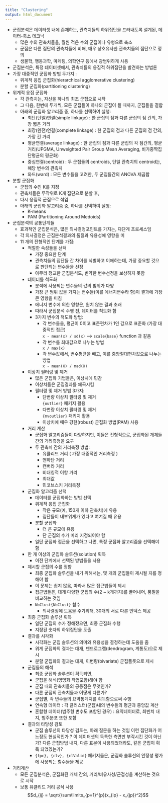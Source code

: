 ---
title: "Clustering"
output: html_document
---

+ 군집분석은 데이터셋 내에 존재하는, 관측치들의 하위집단을 드러내도록 설계된, 데이터-축소 테크닉
    - 많은 수의 관측치들을, 훨씬 적은 수의 군집이나 유형으로 축소
    - 군집은 다른 집단의 관측치들에 비해, 매우 상호유사한 관측치들의 집단으로 정의
    - 생물학, 행동과학, 마케팅, 의학연구 등에서 광범위하게 사용
+ 군집분석은, 특정 데이터셋에서, 관측치들의 응집적 하위집단을 발견하는 방법론
+ 가장 대중적인 군집화 방법 두가지 :
    - 위계적 응집 군집화(hierarchical agglomerative clustering)
    - 분할 군집화(partitioning clustering)
+ 위계적 응집 군집화
    - 각 관측치는, 자신을 하나의 최초 군집으로 시작
    - 그 다음, 한번에 두개씩, 모든 군집들이 하나의 군집이 될 때까지, 군집들을 결합
    - 아래의 군집화 알고리즘 중, 하나를 선택하여 실행:
        - 최단(단일)연결(simple linkage) : 한 군집의 점과 다른 군집의 점 간의, 가장 짧은 거리
        - 최장(완전)연결(complete linkage) : 한 군집의 점과 다른 군집의 점 간의, 가장 긴 거리
        - 평균연결(average linkage) : 한 군집의 점과 다른 군집의 각 점간의, 평균거리(UPGMA, Unweighted Pair Group Mean Averaging, 비가중짝집단평균의 평균화)
        - 중심연결(centroid) : 두 군집들의 centroids, 단일 관측치의 centroid는, 해당 변수의 관측치
        - 와드(ward) : 모든 변수들을 고려한, 두 군집들간의 ANOVA 제곱합
+ 분할 군집화
    - 군집의 수인 K를 지정
    - 관측치들은 무작위로 K개 집단으로 분할 후,
    - 다시 응집적 군집으로 섞임
    - 아래의 군집화 알고리즘 중, 하나를 선택하여 실행:
        - K-means
        - PAM (Partitioning Around Medoids)
+ 군집분석의 공통단계들
    - 효과적인 군집분석은, 많은 의사결정포인트를 가지는, 다단계 프로세스임
    - 각 의사결정은 군집분석결과의 품질과 유용성에 영향을 미
    - 11 개의 전형적인 단계를 가짐:
        + 적절한 속성들을 선택
            - 가장 중요한 단계
            - 관측치들의 집단들 간 차이를 식별하고 이애하는데, 가장 중요할 것으로 판단되는 변수들을 선정
            - 아무리 정교한 군집분석도, 빈약한 변수선정을 보상하지 못함
        + 데이터를 척도화
            - 분석에 사용되는 변수들의 값의 범위가 다양
            - 가장 큰 범위 값을 가지는 변수들(이를 에너지변수라 함)이 결과에 가장 큰 영향을 미침
            - 에너지 변수에 의한 영향은, 원치 않는 결과 초래
            - 따라서 군집분석 수행 전, 데이터를 척도화 함
            - 3가지 변수의 척도화 방법:
                - 각 변수들을, 평균이 0이고 표준편차가 1인 값으로 표준화
                  (가장 대중적인 접근)  
                    `x - mean(x) / sd(x)` --> `scale{base}` function 과 같음
                - 각 변수를 최대값으로 나누는 방법  
                    `x / max(x)`
                - 각 변수값에서, 변수평균을 빼고, 이를 중앙절대편차값으로 나누는 방법  
                    `x - mean(X) / mad(X)`
        + 이상치 필터링 및 제거
            - 많은 군집화 기법들은, 이상치에 민감
            - 이상치들은 군집결과를 왜곡시킴
            - 필터링 및 제거 방법 3가지:
                - 단변량 이상치 필터링 및 제거  
                    `{outlier}` 패키지 활용
                - 다변량 이상치 필터링 및 제거  
                    `{mvoutlier}` 패키지 활용
                - 이상치에 매우 강한(robust) 군집화 방법(PAM) 사용
        + 거리 계산
            - 군집화 알고리즘들이 다양하지만, 이들은 전형적으로, 군집화된 개체들 간의 거리측정을 요구
            - 두 관측치 간의 거리측정 방법:    
                - 유클리드 거리 ( 가장 대중적인 거리측정 )
                - 맨하탄 거리
                - 캔버라 거리
                - 비대칭적 이항 거리
                - 최대값
                - 민코브스키 거리측정
        + 군집화 알고리즘 선택
            - 데이터를 군집화하는 방법 선택
            - 위계적 응집 군집화
                - 작은 규모(예, 150개 이하 관측치)에 유용
                - 집단들이 내부위계가 있다고 여겨질 때 유용
            - 분할 군집화
                - 더 큰 규모에 유용
                - 단 군집의 수가 미리 지정되어야 함
            - 일단 군집화 접근을 선택하고 나면, 특정 군집화 알고리즘을 선택해야 함
        + 한 개 이상의 군집화 솔루션(solution) 획득
            - 이전 단계에서 선택된 방법들을 사용
        + 제시할 군집의 수를 정함
            - 최종 군집화 솔루션을 내기 위해서는, 몇 개의 군집들이 제시될 지를 정해야 함
            - 이 문제는 쉽지 않음, 따라서 많은 접근법들이 제시
            - 접근법들은, 대개 다양한 군집의 수(2 ~ k개까지)를 끌어내어, 품질을 비교하는 것임
            - `NbClust{NbClust}` 함수
                - 의사결정에 도움을 주기위해, 30개의 서로 다른 인덱스 제공
        + 최종 군집화 솔루션 획득
            - 일단 군집의 수가 정해졌으면, 최종 군집화 수행
            - 지정된 숫자의 하위집단을 도출
        + 결과를 시각화
            - 시각화는 군집 솔루션의 의미와 유용성을 결정하는데 도움을 줌
            - 위계 군집화의 결과는 대개, 덴드로그램(dendrogram, 계통도)으로 제시
            - 분할 군집화의 결과는 대게, 이변량(bivariate) 군집플롯으로 제시
        + 군집들의 해석
            - 최종 군집화 솔루션이 획득되면,
            - 군집을 해석(명명화 작업포함)해야 함
            - 군집 내의 관측치들의 공통점은 무엇인가?
            - 다른 군집의 관측치들과 어떻게 다른가?
            - 군집별, 각 변수들의 요약통계치를 획득함으로써 수행
            - 연속형 데이터 : 각 클러스터(군집)내의 변수들의 평균과 중앙값 계산
            - 혼합형 데이터(범주형 변수도 포함된 경우) : 요약데이터로, 최빈치 내지, 범주분포 또한 포함
        + 결과의 타당성 검토
            - 군집 솔루션의 타당성 검토는, 아래 질문을 하는 것임
                이런 집단화가 어느정도 현실적인가 ?
                이 데이터셋의 독특한 측면만 부각시킨 것이 아닌가?
                다른 군집방법 내지, 다른 표본이 사용되었더라도, 같은 군집이 획득 되었겠는가?
            - `{fpc}, {clv}, {clValid}` 패키지들은, 군집화 솔루션의 안정성 평가에 사용되는 함수들을 제공
+ 거리계산
    - 모든 군집분석은, 군집화된 개체 간의, 거리/비유사성/근접성을 계산하는 것으로 시작
    - 보통 유클리드 거리 공식 사용
    
    $$d_{ij} = \sqrt{\sum\limits_{p=1}^{p}(x_{ip} - x_{jp})^2}$$
